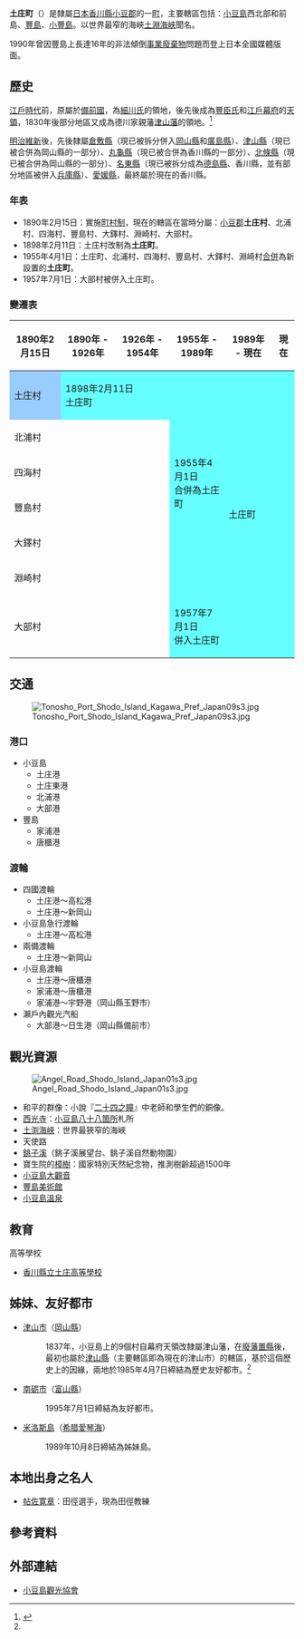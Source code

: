 {{noteTA
|T=zh-cn:土庄町; zh-tw:土庄町; zh-hk:土庄町;
|1=zh-cn:土庄; zh-tw:土庄; zh-hk:土庄;
}}
{{日本町村
| 自治體名=土庄
| 町村=町
| 圖像=[[File:Tonosho_montage.JPG|250px]]
| 圖像說明=左上：[[土淵海峽|土淵海峽]]、左中：[[銚子溪自然動物園|銚子溪自然動物園]]<br>左下：[[土庄港|土庄港]]、右：[[小豆島大觀音|小豆島大觀音]]像
| 町村章=[[File:Tonosho_Kagawa_chapter.JPG|100px]]
| 日文原名=土庄町
| 平假名=とのしょうちょう
| 羅馬字拼音=Tonoshō-chō
| 都道府縣=香川縣
| 支廳=
| 郡=小豆郡
| 編號=37322-2
| 面積=74.38
| 邊界未定=
| 人口=14,611
| 統計時間=2012年10月1日
| 自治體=[[小豆島町|小豆島町]]<br />（隔海相鄰）<br />[[高松市|高松市]]、[[直島町|直島町]]<br />'''[[岡山縣|岡山縣]]'''：[[岡山市|岡山市]]、[[玉野市|玉野市]]、[[瀨戶內市|瀨戶內市]]、[[備前市|備前市]]<br />'''[[兵庫縣|兵庫縣]]'''：[[姬路市|姬路市]]
| 樹=[[姥目樫|姥目樫]]
| 花=[[杜鵑|杜鵑]]
| 鳥=
| 其他象徵物=
| 其他象徵=
| 議員數=14
| 郵遞區號=761-4192
| 所在地=小豆郡土庄町甲559番地2
| 電話號碼=879-62-7000
| 外部連結=http://www.town.tonosho.kagawa.jp/
| 經度=
| 緯度=
| 地圖=[[File:Tonosho_in_Kagawa_Prefecture_Ja.svg|250px]]
| 註記=人口：[http://www.town.tonosho.kagawa.jp/ 土庄町官方網頁]
}}
'''土庄町'''（{{jpn|j=土庄町|hg=とのしょうちょう|rm=Tonoshō chō|f=y}}）是隸屬[[日本|日本]][[香川縣|香川縣]][[小豆郡|小豆郡]]的一[[町|町]]，主要轄區包括：[[小豆島|小豆島]]西北部和前島、[[豐島_(香川縣)|豐島]]、[[小豐島|小豐島]]。以世界最窄的海峽[[土淵海峽|土淵海峽]]聞名。

1990年曾因豐島上長達16年的非法傾倒[[事業廢棄物|事業廢棄物]]問題而登上日本全國媒體版面。

==歷史==
[[江戶時代|江戶時代]]前，原屬於[[備前國|備前國]]，為[[細川氏|細川氏]]的領地，後先後成為[[豐臣氏|豐臣氏]]和[[江戶幕府|江戶幕府]]的[[天領|天領]]，1830年後部分地區又成為德川家親藩[[津山藩|津山藩]]的領地。<ref name="profile">{{cite web| title=プロフィール| url=http://www.town.tonosho.kagawa.jp/syoukai.htm| publisher=土庄町公所| accessdate=2012-10-25| language=ja| deadurl=yes| archiveurl=https://web.archive.org/web/20120805211617/http://www.town.tonosho.kagawa.jp/syoukai.htm| archivedate=2012-08-05}}</ref> 

[[明治維新|明治維新]]後，先後隸屬[[倉敷縣|倉敷縣]]（現已被拆分併入[[岡山縣|岡山縣]]和[[廣島縣|廣島縣]]）、[[津山縣|津山縣]]（現已被合併為岡山縣的一部分）、[[丸龜縣|丸龜縣]]（現已被合併為香川縣的一部分）、[[北條縣|北條縣]]（現已被合併為岡山縣的一部分）、[[名東縣|名東縣]]（現已被拆分成為[[德島縣|德島縣]]、香川縣，並有部分地區被併入[[兵庫縣|兵庫縣]]）、[[愛媛縣|愛媛縣]]，最終屬於現在的香川縣。

===年表===
* 1890年2月15日：實施[[町村制|町村制]]，現在的轄區在當時分屬：[[小豆郡|小豆郡]]'''土庄村'''、北浦村、四海村、豐島村、大鐸村、淵崎村、大部村。
* 1898年2月11日：土庄村改制為'''土庄町'''。
* 1955年4月1日：土庄町、北浦村、四海村、豐島村、大鐸村、淵崎村[[市町村合併|合併]]為新設置的'''土庄町'''。
* 1957年7月1日：大部村被併入土庄町。

===變遷表===
{| class="wikitable" style="font-size:small"
! 1890年2月15日
! 1890年 - 1926年
! 1926年 - 1954年
! 1955年 - 1989年
! 1989年 - 現在
! 現在
|-
| style="background-color:#9cf;" | 土庄村
| colspan=2 style="background-color:#6ff;" | 1898年2月11日<br>土庄町
| rowspan=6 style="background-color:#6ff;" | 1955年4月1日<br>合併為土庄町
| rowspan=7 colspan=2 style="background-color:#6ff;" | 土庄町
|-
| colspan=3 | 北浦村
|-
| colspan=3 | 四海村
|-
| colspan=3 | 豐島村
|-
| colspan=3 | 大鐸村
|-
| colspan=3 | 淵崎村
|-
| colspan=3 | 大部村
| style="background-color:#6ff;" | 1957年7月1日<br>併入土庄町
|}

==交通==
[[File:Tonosho_Port_Shodo_Island_Kagawa_Pref_Japan09s3.jpg|thumb]]
===港口===
* 小豆島
** 土庄港
** 土庄東港
** 北浦港
** 大部港
* 豐島
** 家浦港
** 唐櫃港

===渡輪===
* 四國渡輪
** 土庄港〜高松港
** 土庄港〜新岡山
* 小豆島急行渡輪
** 土庄港〜高松港
* 兩備渡輪
** 土庄港〜新岡山
* 小豆島渡輪
** 土庄港〜唐櫃港
** 家浦港〜唐櫃港
** 家浦港〜宇野港（岡山縣玉野市）
* 瀨戶內觀光汽船
** 大部港〜日生港（岡山縣備前市）

==觀光資源==
[[File:Angel_Road_Shodo_Island_Japan01s3.jpg|thumb]]
* 和平的群像：小說『[[二十四之瞳|二十四之瞳]]』中老師和學生們的銅像。
* [[西光寺_(土庄町)|西光寺]]：[[小豆島八十八箇所|小豆島八十八箇所]]札所
* [[土渕海峽|土渕海峽]]：世界最狹窄的海峽
* 天使路
* [[銚子溪|銚子溪]]（銚子溪展望台、銚子溪自然動物園）
* 寶生院的[[樟樹|樟樹]]：國家特別天然紀念物，推測樹齡超過1500年
* [[小豆島大觀音|小豆島大觀音]]
* [[豐島美術館|豐島美術館]]
* [[小豆島溫泉|小豆島溫泉]]

==教育==
; 高等學校
* [[香川縣立土庄高等學校|香川縣立土庄高等學校]]

==姊妹、友好都市==
* {{Flagicon|JPN}} [[津山市|津山市]]（[[岡山縣|岡山縣]]）
*: 1837年，小豆島上的9個村自幕府天領改隸屬津山藩，在[[廢藩置縣|廢藩置縣]]後，最初也屬於[[津山縣|津山縣]]（主要轄區即為現在的津山市）的轄區，基於這個歷史上的因緣，兩地於1985年4月7日締結為歷史友好都市。<ref name="profile"/>
* {{Flagicon|JPN}} [[南砺市|南砺市]]（[[富山縣|富山縣]]）
*: 1995年7月1日締結為友好都市。
* {{Flagicon|GRE}} [[米洛斯島|米洛斯島]]（[[希腊|希腊]][[愛琴海|愛琴海]]）
*: 1989年10月8日締結為姊妹島。

==本地出身之名人==
* [[帖佐寛章|帖佐寛章]]：田徑選手，現為田徑教練

==參考資料==
{{reflist}}

==外部連結==
{{commonscat|Tonosho, Kagawa}}
* {{Ja}} [http://www.shodoshima.or.jp/ 小豆島觀光協會]{{Wayback|url=http://www.shodoshima.or.jp/ |date=20171120095015 }}

{{香川縣}}{{Authority control}}